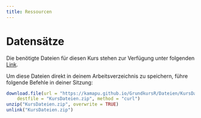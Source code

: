 ```yaml
---
title: Ressourcen
---
```


# Datensätze

Die benötigte Dateien für diesen Kurs stehen zur Verfügung unter folgenden [Link](Dateien/KursDateien.zip).

Um diese Dateien direkt in deinem Arbeitsverzeichnis zu speichern, führe
folgende Befehle in deiner Sitzung:

```r
download.file(url = "https://kamapu.github.io/GrundkursR/Dateien/KursDateien.zip",
    destfile = "KursDateien.zip", method = "curl")
unzip("KursDateien.zip", overwrite = TRUE)
unlink("KursDateien.zip")
```
